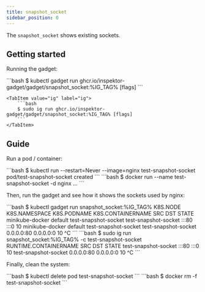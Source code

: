 ```yaml
---
title: snapshot_socket
sidebar_position: 0
---
```



The `snapshot_socket` shows existing sockets.

## Getting started

Running the gadget:

<Tabs groupId="env">
    <TabItem value="kubectl-gadget" label="kubectl gadget">
        ```bash
        $ kubectl gadget run ghcr.io/inspektor-gadget/gadget/snapshot_socket:%IG_TAG% [flags]
        ```
    </TabItem>

    <TabItem value="ig" label="ig">
        ```bash
        $ sudo ig run ghcr.io/inspektor-gadget/gadget/snapshot_socket:%IG_TAG% [flags]
        ```
    </TabItem>
</Tabs>

## Guide

Run a pod / container:

<Tabs groupId="env">
<TabItem value="kubectl-gadget" label="kubectl gadget">
```bash
$ kubectl run --restart=Never --image=nginx test-snapshot-socket
pod/test-snapshot-socket created
```
</TabItem>

<TabItem value="ig" label="ig">
```bash
$ docker run --name test-snapshot-socket -d nginx
...
```
</TabItem>
</Tabs>

Then, run the gadget and see how it shows the sockets used by nginx:

<Tabs groupId="env">
<TabItem value="kubectl-gadget" label="kubectl gadget">
```bash
$ kubectl gadget run snapshot_socket:%IG_TAG%
K8S.NODE            K8S.NAMESPACE         K8S.PODNAME           K8S.CONTAINERNAME     SRC                        DST                        STATE
minikube-docker     default               test-snapshot-socket  test-snapshot-socket  :::80                      :::0                       10
minikube-docker     default               test-snapshot-socket  test-snapshot-socket  0.0.0.0:80                 0.0.0.0:0                  10
^C
```

</TabItem>

<TabItem value="ig" label="ig">
```bash
$ sudo ig run snapshot_socket:%IG_TAG% -c test-snapshot-socket
RUNTIME.CONTAINERNAME              SRC                                           DST                                          STATE
test-snapshot-socket               :::80                                         :::0                                         10
test-snapshot-socket               0.0.0.0:80                                    0.0.0.0:0                                    10
^C
```
</TabItem>
</Tabs>

Finally, clean the system:

<Tabs groupId="env">
<TabItem value="kubectl-gadget" label="kubectl gadget">
```bash
$ kubectl delete pod test-snapshot-socket
```
</TabItem>

<TabItem value="ig" label="ig">
```bash
$ docker rm -f test-snapshot-socket
```
</TabItem>
</Tabs>
